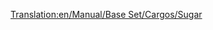 [[Translation:en/Manual/Base Set/Cargos/Sugar]]

{{fr/Cargaison| nom=Sucre
| image=en/SugarMine.png
| produit=[[fr/Manual/Base Set/Industries/Mine de sucre|Usine de sucre]]
| accepté=[[fr/Manual/Base Set/Industries/Usine de bonbons|Usine de bonbons]]
}}